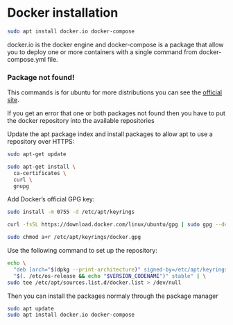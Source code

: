 # Docker installation

```bash copy
sudo apt install docker.io docker-compose
```

docker.io is the docker engine and docker-compose is a package that allow you to
deploy one or more containers with a single command from docker-compose.yml file.

### Package not found!

This commands is for ubuntu for more distributions you can see the [official site](https://docs.docker.com/engine/install/).

If you get an error that one or both packages not found then you have to put the docker repository
into the available repositories

Update the apt package index and install packages to allow apt to use a repository over HTTPS:
```bash copy
sudo apt-get update

sudo apt-get install \
  ca-certificates \
  curl \
  gnupg
```

Add Docker’s official GPG key:
```bash copy
sudo install -m 0755 -d /etc/apt/keyrings

curl -fsSL https://download.docker.com/linux/ubuntu/gpg | sudo gpg --dearmor -o /etc/apt/keyrings/docker.gpg

sudo chmod a+r /etc/apt/keyrings/docker.gpg
```

Use the following command to set up the repository:
```bash copy
echo \
  "deb [arch="$(dpkg --print-architecture)" signed-by=/etc/apt/keyrings/docker.gpg] https://download.docker.com/linux/ubuntu \
  "$(. /etc/os-release && echo "$VERSION_CODENAME")" stable" | \
sudo tee /etc/apt/sources.list.d/docker.list > /dev/null
```

Then you can install the packages normaly through the package manager
```bash copy
sudo apt update
sudo apt install docker.io docker-compose
```

